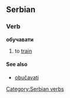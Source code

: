==Serbian==
===Verb===
'''обучавати'''
#to [[train]]
====See also====
*[[obučavati]]
[[Category:Serbian verbs]]